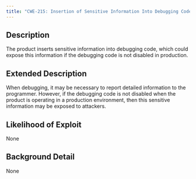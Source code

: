 ```yaml
---
title: "CWE-215: Insertion of Sensitive Information Into Debugging Code"
---
```


## Description
The product inserts sensitive information into debugging code, which could expose this information if the debugging code is not disabled in production.

## Extended Description
When debugging, it may be necessary to report detailed information to the programmer.  However, if the debugging code is not disabled when the product is operating in a production environment, then this sensitive information may be exposed to attackers.
	 

## Likelihood of Exploit
None

## Background Detail
None
        